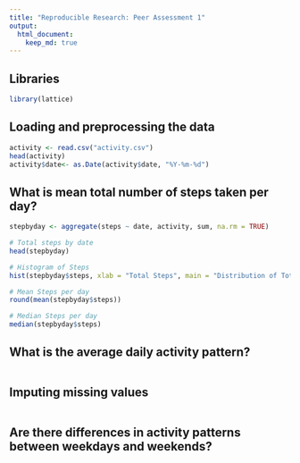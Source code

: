 ```yaml
---
title: "Reproducible Research: Peer Assessment 1"
output: 
  html_document:
    keep_md: true
---
```

## Libraries

```r

library(lattice)

```

## Loading and preprocessing the data

```r

activity <- read.csv("activity.csv")
head(activity)
activity$date<- as.Date(activity$date, "%Y-%m-%d")

```

## What is mean total number of steps taken per day?

```r

stepbyday <- aggregate(steps ~ date, activity, sum, na.rm = TRUE)

# Total steps by date
head(stepbyday)

# Histogram of Steps
hist(stepbyday$steps, xlab = "Total Steps", main = "Distribution of Total Number of Steps per Day", col = "blue")

# Mean Steps per day
round(mean(stepbyday$steps))

# Median Steps per day
median(stepbyday$steps)


```

## What is the average daily activity pattern?

```r



```

## Imputing missing values

```r



```

## Are there differences in activity patterns between weekdays and weekends?

```r



```